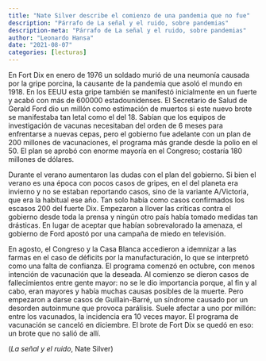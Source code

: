 ```yaml
---
title: "Nate Silver describe el comienzo de una pandemia que no fue"
description: "Párrafo de La señal y el ruido, sobre pandemias"
description-meta: "Párrafo de La señal y el ruido, sobre pandemias"
author: "Leonardo Hansa"
date: "2021-08-07"
categories: [lecturas]
---
```


En Fort Dix en enero de 1976 un soldado murió de una neumonía causada por la gripe porcina, la causante de la pandemia que asoló el mundo en 1918. En los EEUU esta gripe también se manifestó inicialmente en un fuerte y acabó con más de 600000 estadounidenses. El Secretario de Salud de Gerald Ford dio un millón como estimación de muertos si este nuevo brote se manifestaba tan letal como el del 18. Sabían que los equipos de investigación de vacunas necesitaban del orden de 6 meses para enfrentarse a nuevas cepas, pero el gobierno fue adelante con un plan de 200 millones de vacunaciones, el programa más grande desde la polio en el 50. El plan se aprobó con enorme mayoría en el Congreso; costaría 180 millones de dólares.

Durante el verano aumentaron las dudas con el plan del gobierno. Si bien el verano es una época con pocos casos de gripes, en el del planeta era invierno y no se estaban reportando casos, sino de la variante A/Victoria, que era la habitual ese año. Tan solo había como casos confirmados los escasos 200 del fuerte Dix. Empezaron a llover las críticas contra el gobierno desde toda la prensa y ningún otro país había tomado medidas tan drásticas. En lugar de aceptar que habían sobrevalorado la amenaza, el gobierno de Ford apostó por una campaña de miedo en televisión.

En agosto, el Congreso y la Casa Blanca accedieron a idemnizar a las farmas en el caso de déficits por la manufacturación, lo que se interpretó como una falta de confianza. El programa comenzó en octubre, con menos intención de vacunación que la deseada. Al comienzo se dieron casos de fallecimientos entre gente mayor: no se le dio importancia porque, al fin y al cabo, eran mayores y había muchas causas posibles de la muerte. Pero empezaron a darse casos de Guillain-Barré, un síndrome causado por un desorden autoinmune que provoca parálisis. Suele afectar a uno por millón: entre los vacunados, la incidencia era 10 veces mayor. El programa de vacunación se canceló en diciembre. El brote de Fort Dix se quedó en eso: un brote que no salió de allí.

(_La señal y el ruido_, Nate Silver)

